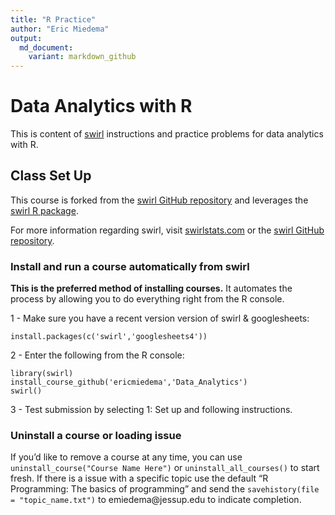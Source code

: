 ```yaml
---
title: "R Practice"
author: "Eric Miedema"
output:
  md_document:
    variant: markdown_github
---
```


# Data Analytics with R

This is content of [swirl](http://swirlstats.com) instructions and practice problems for data analytics with R.

## Class Set Up

This course is forked from the [swirl GitHub repository](https://github.com/swirldev/swirl) and leverages the [swirl R package](http://swirlstats.com). 

For more information regarding swirl, visit [swirlstats.com](http://swirlstats.com) or the [swirl GitHub repository](https://github.com/swirldev/swirl).

### Install and run a course automatically from swirl

**This is the preferred method of installing courses.** It automates the process by allowing you to do everything right from the R console.

1 - Make sure you have a recent version version of swirl & googlesheets:

```
install.packages(c('swirl','googlesheets4'))
```

2 - Enter the following from the R console:

```
library(swirl)
install_course_github('ericmiedema','Data_Analytics')
swirl()
```

3 - Test submission by selecting 1: Set up and following instructions.

### Uninstall a course or loading issue

If you'd like to remove a course at any time, you can use `uninstall_course("Course Name Here")` or `uninstall_all_courses()` to start fresh.  If there is a issue with a specific topic use the default "R Programming: The basics of programming" and send the `savehistory(file = "topic_name.txt")` to emiedema@jessup.edu to indicate completion.